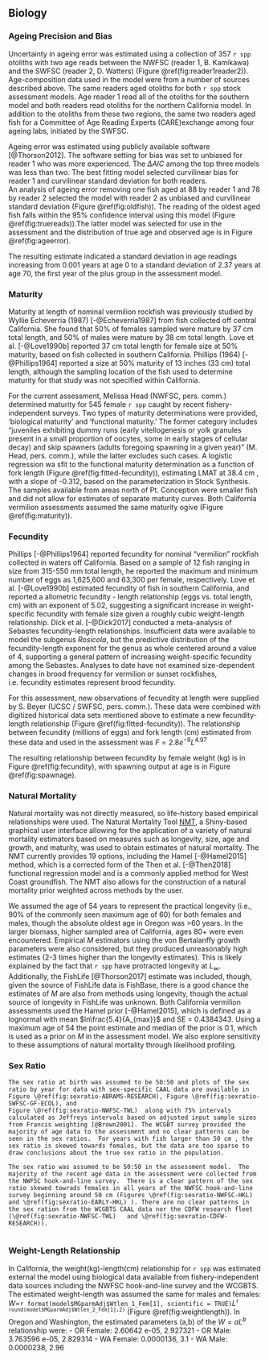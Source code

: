 ## Biology

<!--
### Age Structures
**External Fits to Growth**
Fits to the von Bertalanffy growth curve, 
$L_i = L_{\infty}e^{(-k[t-t_0])}$, where $L_i$ is the length (cm) at age $i$, $t$ is age in 
years, $k$ is rate of increase in growth, $t_0$ is the intercept, and $L_{\infty}$ 
is the asymptotic length, were explore by species and sex. 
-->

### Ageing Precision and Bias
Uncertainty in ageing error was estimated using a collection of 357 `r spp` 
otoliths with two age reads between the NWFSC (reader 1, B. Kamikawa) and the 
SWFSC (reader 2, D. Watters) (Figure \@ref(fig:reader1reader2)).
Age-composition data used in the model were from a number of sources described 
above. The same readers aged otoliths for both `r spp` stock assessment models. 
Age reader 1 read all of the otoliths for the southern model and both readers read 
otoliths for the northern California model. In addition to the otoliths from these 
two regions, the same two readers aged fish for a Committee of Age Reading Experts 
(CARE)exchange among four ageing labs, initiated by the SWFSC.

Ageing error was estimated using publicly available software [@Thorson2012].
The software setting for bias was set to unbiased for reader 1 who was more 
experienced. The $\Delta AIC$ among the top three models was less than two. The 
best fitting model selected curvilinear bias for reader 1 and curvilinear standard 
deviation for both readers.  
An analysis of ageing error removing one fish aged at 88 by reader 1 and 78 by reader 2 
selected the model with reader 2 as unbiased and curvilinear standard deviation 
(Figure \@ref(fig:oldfish)). The reading of the oldest aged fish falls within the 95% confidence 
interval using this model (Figure \@ref(fig:truereads)).The latter model was selected 
for use in the assessment and the distribution of true age and observed 
age is in Figure \@ref(fig:ageerror). 

The resulting estimate indicated a standard deviation in age readings 
increasing from 0.001 years at age 0 to a standard deviation of 2.37 years at age 70, 
the first year of the plus group in the assessment model.



### Maturity
Maturity at length of nominal vermilion rockfish was previously studied by Wyllie Echeverria (1987) [-@Echeverria1987] from fish collected off central California. She found that 50% of females sampled were mature by 37 cm total length, and 50% of males were mature by 38 cm total length. Love et al. [-@Love1990b] reported 37 cm total length for female size at 50% maturity, based on fish collected in southern California. Phillips (1964) [-@Phillips1964] reported a size at 50% maturity of 13 inches (33 cm) total length, although the sampling location of the fish used to determine maturity for that study was not specified within California.


For the current assessment, Melissa Head (NWFSC, pers. comm.) determined maturity 
for 545 female `r spp` caught by recent fishery-independent surveys. Two types 
of maturity determinations were provided, ‘biological maturity’ and ‘functional 
maturity.’ The former category includes “juveniles exhibiting dummy runs (early 
vitellogenesis or yolk granules present in a small proportion of oocytes, some 
in early stages of cellular decay) and skip spawners (adults foregoing spawning 
in a given year)” (M. Head, pers. comm.), while the latter excludes such cases. 
A logistic regression wa sfit to the functional maturity determination as a function of fork length (Figure \@ref(fig:fitted-fecundity)), estimating LMAT at 38.4 cm , with a slope of -0.312, 
based on the parameterization in Stock Synthesis.  The samples available from areas north of Pt. Conception were smaller fish and did not allow for estimates of separate 
maturity curves.  Both California vermilion assessments assumed the same maturity 
ogive (Figure \@ref(fig:maturity)). 



### Fecundity
Phillips [-@Phillips1964] reported fecundity for nominal “vermilion” rockfish collected in waters off California. Based on a sample of 12 fish ranging in size from 315-550 mm total length, he reported the maximum and minimum number of eggs as 1,625,600 and 63,300 per female, respectively. Love et al. [-@Love1990b] estimated fecundity of fish in southern California, and reported a allometric fecundity - length relationship (eggs vs. total length, cm) with an exponent of 5.02, suggesting a significant increase in weight-specific fecundity with female size given a roughly cubic weight-length relationship. Dick et al. [-@Dick2017] conducted a meta-analysis of Sebastes fecundity-length relationships. Insufficient data were available to model the subgenus *Rosicola*, but the predictive distribution of the fecundity-length exponent for the genus as whole centered around a value of 4, supporting a general pattern of increasing weight-specific fecundity among the Sebastes. Analyses to date have not examined size-dependent changes in brood frequency for vermilion or sunset rockfishes, i.e. fecundity estimates represent brood fecundity.

For this assessment, new observations of fecundity at length were supplied by S. Beyer (UCSC / SWFSC, pers. comm.). These data were combined with digitized historical data sets mentioned above to estimate a new fecundity-length relationship (Figure \@ref(fig:fitted-fecundity)). The relationship between fecundity (millions of eggs) and fork length (cm) estimated from these data and used in the assessment was
 $F = 2.8e^{-9}L^{4.97}$

The resulting relationship between fecundity by female weight (kg) is in Figure \@ref(fig:fecundity), with spawning output at age is in Figure \@ref(fig:spawnage).




### Natural Mortality

Natural mortality was not directly measured, so life-history based empirical 
relationships were used. The Natural Mortality Tool 
[NMT](https://github.com/shcaba/Natural-Mortality-Tool), a Shiny-based 
graphical user interface allowing for the application of a variety of natural 
mortality estimators based on measures such as longevity, size, age and growth, 
and maturity, was used to obtain estimates of natural mortality. The NMT currently 
provides 19 options, including the Hamel [-@Hamel2015] method, which is a corrected 
form of the Then et al. [-@Then2018] functional regression model and is a commonly 
applied method for West Coast groundfish. The NMT also allows for the construction 
of a natural mortality prior weighted across methods by the user. 

We assumed the age of 54 years to represent the practical longevity (i.e., 90% of 
the commonly seen maximum age of 60) for both females and males, though the absolute 
oldest age in Oregon was >60 years. In the larger biomass, higher sampled area of 
California, ages 80+ were even encountered. Empirical $M$ estimators using the von 
Bertalanffy growth parameters were also considered, but they produced unreasonably 
high estimates (2-3 times higher than the longevity estimates). This is likely 
explained by the fact that `r spp` have protracted longevity at $L_{\infty}$. 
Additionally, the FishLife [@Thorson2017] estimate was included, though, given 
the source of FishLife data is FishBase, there is a good chance the estimates of 
$M$ are also from methods using longevity, though the actual source of longevity 
in FishLife was unknown. 
Both California vermilion assessments used the Hamel prior [-@Hamel2015], which 
is defined as a lognormal with mean $ln\frac{5.4}{A_{max}}$  and SE = 0.4384343.
Using a maximum age of 54 the point estimate and median of the prior is 0.1, which 
is used as a prior on $M$ in the assessment model. We also explore sensitivity to 
these assumptions of natural mortality through likelihood profiling.


### Sex Ratio

```asis
The sex ratio at birth was assumed to be 50:50 and plots of the sex ratio by year for data with sex-specific CAAL data are available in Figure \@ref(fig:sexratio-ABRAMS-RESEARCH), Figure \@ref(fig:sexratio-SWFSC-GF-ECOL), and 
Figure \@ref(fig:sexratio-NWFSC-TWL)  along with 75% intervals calculated as Jeffreys intervals based on adjusted input sample sizes from Francis weighting [@Brown2001]. The WCGBT survey provided the majority of age data to the assessment and no clear patterns can be seen in the sex ratios.  For years with fish larger than 50 cm , the sex ratio is skewed towards females, but the data are too sparse to draw conclusions about the true sex ratio in the population.

```


```asis
The sex ratio was assumed to be 50:50 in the assessment model.  The majority of the recent age data in the assessment were collected from the NWFSC hook-and-line survey.  There is a clear pattern of the sex ratio skewed towrads females in all years of the NWFSC hook-and-line survey beginning around 50 cm (Figures \@ref(fig:sexratio-NWFSC-HKL)   and \@ref(fig:sexratio-EARLY-HKL) ). There are no clear patterns in the sex ration from the WCGBTS CAAL data nor the CDFW research fleet (\@ref(fig:sexratio-NWFSC-TWL)   and \@ref(fig:sexratio-CDFW-RESEARCH)).  


```




### Weight-Length Relationship
In California, the weight(kg)-length(cm) relationship for `r spp` was estimated external the 
model using biological data available from fishery-independent 
data sources including the NWFSC hook-and-line survey and the WCGBTS. The estimated 
weight-length was assumed the same for males and females: 
$W$=`r format(model$MGparmAdj$Wtlen_1_Fem[1], scientific = TRUE)`$L$^`r round(model$MGparmAdj$Wtlen_2_Fem[1],2)`^ 
(Figure \@ref(fig:weightlength)). 
In Oregon and Washington, the estimated parameters (a,b) of the $W=aL^b$ relationship were:
- OR Female: 2.60642 e-05, 2.927321
- OR Male: 3.763596 e-05, 2.829314
- WA Female: 0.0000136, 3.1
- WA Male: 0.0000238, 2.96


